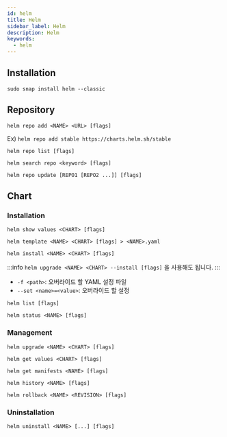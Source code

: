 ```yaml
---
id: helm
title: Helm
sidebar_label: Helm
description: Helm
keywords:
  - helm
---
```


## Installation

```shell
sudo snap install helm --classic
```

## Repository

```shell
helm repo add <NAME> <URL> [flags]
```

Ex) `helm repo add stable https://charts.helm.sh/stable`

```shell
helm repo list [flags]
```

```shell
helm search repo <keyword> [flags]
```

```shell
helm repo update [REPO1 [REPO2 ...]] [flags]
```

## Chart

### Installation

```shell
helm show values <CHART> [flags]
```

```shell
helm template <NAME> <CHART> [flags] > <NAME>.yaml
```

```shell
helm install <NAME> <CHART> [flags]
```

:::info
`helm upgrade <NAME> <CHART> --install [flags]` 을 사용해도 됩니다.
:::

- `-f <path>`: 오버라이드 할 YAML 설정 파일
- `--set <name>=<value>`: 오버라이드 할 설정

```shell
helm list [flags]
```

```shell
helm status <NAME> [flags]
```

### Management

```shell
helm upgrade <NAME> <CHART> [flags]
```

```shell
helm get values <CHART> [flags]
```

```shell
helm get manifests <NAME> [flags]
```

```shell
helm history <NAME> [flags]
```

```shell
helm rollback <NAME> <REVISION> [flags]
```

### Uninstallation

```shell
helm uninstall <NAME> [...] [flags]
```

